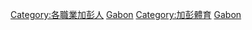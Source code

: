 {{Commons category|Sportspeople from Gabon}}

[[Category:各職業加彭人|Category:各職業加彭人]]
[[Category:各國運動員|Gabon]]
[[Category:加彭體育|Category:加彭體育]]
[[Category:非洲運動員|Gabon]]